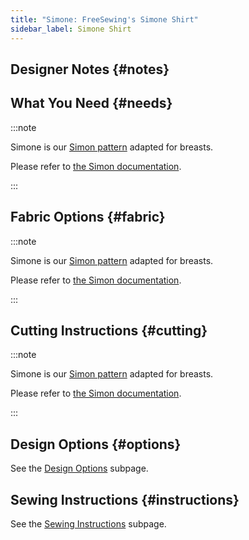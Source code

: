 ```yaml
---
title: "Simone: FreeSewing's Simone Shirt"
sidebar_label: Simone Shirt
---
```



<DocusaurusDoc>
  <DesignInfo design="simone" noDocsLink />
</DocusaurusDoc>

## Designer Notes {#notes}

<Notes />

## What You Need {#needs}

:::note

Simone is our [Simon pattern](https://freesewing.org/designs/simon/) adapted for breasts.

Please refer to [the Simon documentation](/docs/designs/simon/).

:::

## Fabric Options {#fabric}

:::note

Simone is our [Simon pattern](https://freesewing.org/designs/simon/) adapted for breasts.

Please refer to [the Simon documentation](/docs/designs/simon/).

:::

## Cutting Instructions {#cutting}

:::note

Simone is our [Simon pattern](https://freesewing.org/designs/simon/) adapted for breasts.

Please refer to [the Simon documentation](/docs/designs/simon/).

:::

## Design Options {#options}

<MiniTip>See the [Design Options](/docs/designs/simone/options/) subpage.</MiniTip>

## Sewing Instructions {#instructions}

<MiniTip>See the [Sewing Instructions](/docs/designs/simone/instructions/) subpage.</MiniTip>
